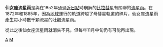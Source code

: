 '''仙女座流星雨'''是與在1852年通過[[近日點|近日點]]時崩解的[[比拉彗星|比拉彗星]]有關聯的[[流星雨|流星雨]]。在1872年和1885年，因為[[地球|地球]]運行的軌道跨越了母彗星軌道的碎片，仙女座流星雨產生每小時數千顆流星的壯觀流星雨。

從此之後仙女座流星雨就消失不見，但每年11月中旬仍有可能再出現。

{{astronomy-stub}}
{{流星雨}}

[[Category:流星雨|A]]
[[Category:仙女座|M]]